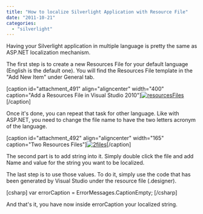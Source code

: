 ```yaml
---
title: "How to localize Silverlight Application with Resource File"
date: "2011-10-21"
categories: 
  - "silverlight"
---
```


Having your Silverlight application in multiple language is pretty the same as ASP.NET localization mechanism.

The first step is to create a new Resources File for your default language (English is the default one). You will find the Resources File template in the "Add New Item" under General tab.

\[caption id="attachment\_491" align="aligncenter" width="400" caption="Add a Resources File in Visual Studio 2010"\][![](http://patrickdesjardins.com/blog/wp-content/uploads/2011/10/resourcesFiles-400x87.png "resourcesFiles")](http://patrickdesjardins.com/blog/how-to-localize-silverlight-application-with-resource-file/resourcesfiles)\[/caption\]

Once it's done, you can repeat that task for other language. Like with ASP.NET, you need to change the file name to have the two letters acronym of the language.

\[caption id="attachment\_492" align="aligncenter" width="165" caption="Two Resources Files"\][![](http://patrickdesjardins.com/blog/wp-content/uploads/2011/10/2files.png "2files")](http://patrickdesjardins.com/blog/how-to-localize-silverlight-application-with-resource-file/2files)\[/caption\]

The second part is to add string into it. Simply double click the file and add Name and value for the string you want to be localized.

The last step is to use those values. To do it, simply use the code that has been generated by Visual Studio under the resource file (.designer).

\[csharp\] var errorCaption = ErrorMessages.CaptionEmpty; \[/csharp\]

And that's it, you have now inside errorCaption your localized string.
